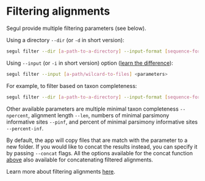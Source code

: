 # Filtering alignments

Segul provide multiple filtering parameters (see below).

Using a directory `--dir` (or `-d` in short version):

```Bash
segul filter --dir [a-path-to-a-directory] --input-format [sequence-format-keyword] <parameters>
```

Using `--input` (or `-i` in short version) option ([learn the difference](https://github.com/hhandika/segul/wiki/4.-Command-Options#input-options)):

```Bash
segul filter --input [a-path/wilcard-to-files] <parameters>
```

For example, to filter based on taxon completeness:

```Bash
segul filter --dir [a-path-to-a-directory] --input-format [sequence-format-keyword] --percent [percentages-of-minimal-taxa]
```

Other available parameters are multiple minimal taxon completeness `--npercent`, alignment length `--len`, numbers of minimal parsimony informative sites `--pinf`, and percent of minimal parsimony informative sites `--percent-inf`.

By default, the app will copy files that are match with the parameter to a new folder. If you would like to concat the results instead, you can specify it by passing `--concat` flags. All the options available for the concat function [above](#concatenating-alignments) also available for concatenating filtered alignments.

Learn more about filtering alignments [here](https://github.com/hhandika/segul/wiki/5.-Usages#filtering-alignments).
